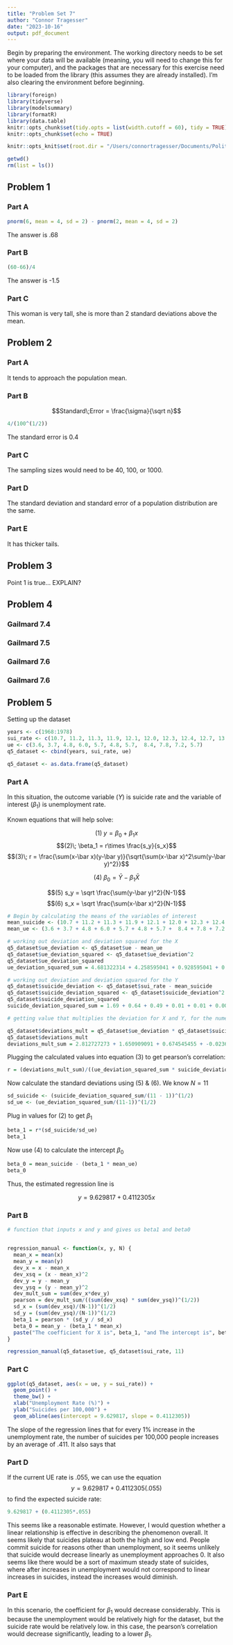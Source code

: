 ```yaml
---
title: "Problem Set 7"
author: "Connor Tragesser"
date: "2023-10-16"
output: pdf_document
---
```


Begin by preparing the environment. The working directory needs to be set where your data will be available (meaning, you will need to change this for your computer), and the packages that are necessary for this exercise need to be loaded from the library (this assumes they are already installed). I'm also clearing the environment before beginning.

```r
library(foreign)
library(tidyverse)
library(modelsummary)
library(formatR)
library(data.table)
knitr::opts_chunk$set(tidy.opts = list(width.cutoff = 60), tidy = TRUE)
knitr::opts_chunk$set(echo = TRUE)

knitr::opts_knit$set(root.dir = "/Users/connortragesser/Documents/Political Science Coursework Readings/Quant 1/Problem Set 7/")

getwd()
rm(list = ls()) 

```

## Problem 1

### Part A

```r
pnorm(6, mean = 4, sd = 2) - pnorm(2, mean = 4, sd = 2)

```

The answer is .68

### Part B

```r
(60-66)/4
```

The answer is -1.5

### Part C
This woman is very tall, she is more than 2 standard deviations above the mean. 

## Problem 2

### Part A
It tends to approach the population mean.

### Part B
$$Standard\;Error = \frac{\sigma}{\sqrt n}$$

```r
4/(100^(1/2))
```

The standard error is 0.4

### Part C

The sampling sizes would need to be 40, 100, or 1000.

### Part D

The standard deviation and standard error of a population distribution are the same.

### Part E

It has thicker tails.

## Problem 3

Point 1 is true... EXPLAIN?

## Problem 4

### Gailmard 7.4

### Gailmard 7.5

### Gailmard 7.6

### Gailmard 7.6

## Problem 5

Setting up the dataset

```r
years <- c(1968:1978)
sui_rate <- c(10.7, 11.2, 11.3, 11.9, 12.1, 12.0, 12.3, 12.4, 12.7, 13.6, 11.8)
ue <- c(3.6, 3.7, 4.8, 6.0, 5.7, 4.8, 5.7,  8.4, 7.8, 7.2, 5.7)
q5_dataset <- cbind(years, sui_rate, ue)

q5_dataset <- as.data.frame(q5_dataset)

```

### Part A

In this situation, the outcome variable ($Y$) is suicide rate and the variable of interest ($\beta_1$) is unemployment rate.

Known equations that will help solve:

$$(1)\; y = \beta_0 + \beta_1x$$
$$(2)\; \beta_1 = r\times \frac{s_y}{s_x}$$
$$(3)\; r = \frac{\sum(x-\bar x)(y-\bar y)}{\sqrt{\sum(x-\bar x)^2\sum(y-\bar y)^2}}$$


$$(4)\; \beta_0 = \bar Y - \beta_1 \bar X$$

$$(5) s_y = \sqrt \frac{\sum(y-\bar y)^2}{N-1}$$
$$(6) s_x = \sqrt  \frac{\sum(x-\bar x)^2}{N-1}$$

```r

# Begin by calculating the means of the variables of interest 
mean_suicide <- (10.7 + 11.2 + 11.3 + 11.9 + 12.1 + 12.0 + 12.3 + 12.4 + 12.7 + 13.6 + 11.8)/11
mean_ue <- (3.6 + 3.7 + 4.8 + 6.0 + 5.7 + 4.8 + 5.7 +  8.4 + 7.8 + 7.2 + 5.7)/11

# working out deviation and deviation squared for the X
q5_dataset$ue_deviation <- q5_dataset$ue - mean_ue
q5_dataset$ue_deviation_squared <- q5_dataset$ue_deviation^2
q5_dataset$ue_deviation_squared
ue_deviation_squared_sum = 4.681322314 + 4.258595041 + 0.928595041 + 0.055867769 + 0.004049587 + 0.928595041 + 0.004049587 + 6.950413223 + 4.146776860 + 2.063140496 + 0.004049587

# working out deviation and deviation squared for the Y
q5_dataset$suicide_deviation <- q5_dataset$sui_rate - mean_suicide
q5_dataset$suicide_deviation_squared <- q5_dataset$suicide_deviation^2
q5_dataset$suicide_deviation_squared
suicide_deviation_squared_sum = 1.69 + 0.64 + 0.49 + 0.01 + 0.01 + 0.00 + 0.09 + 0.16 + 0.49 + 2.56 + 0.04

# getting value that multiplies the deviation for X and Y, for the numerator for (3)

q5_dataset$deviations_mult = q5_dataset$ue_deviation * q5_dataset$suicide_deviation
q5_dataset$deviations_mult
deviations_mult_sum = 2.812727273 + 1.650909091 + 0.674545455 + -0.023636364 + -0.006363636 + 0.000000000 + -0.019090909 + 1.054545455 + 1.425454545 + 2.298181818 + 0.012727273

```

Plugging the calculated values into equation $(3)$ to get pearson's correlation:

```r
r = (deviations_mult_sum)/((ue_deviation_squared_sum * suicide_deviation_squared_sum)^(1/2))
```


Now calculate the standard deviations using $(5)$ & $(6)$. We know $N = 11$

```r
sd_suicide <- (suicide_deviation_squared_sum/(11 - 1))^(1/2)
sd_ue <- (ue_deviation_squared_sum/(11-1))^(1/2)
```

Plug in values for $(2)$ to get $\beta_1$

```r
beta_1 = r*(sd_suicide/sd_ue)
beta_1
```

Now use $(4)$ to calculate the intercept $\beta_0$

```r
beta_0 = mean_suicide - (beta_1 * mean_ue)
beta_0
```


Thus, the estimated regression line is 

$$y = 9.629817 + 0.4112305x$$

### Part B

```r

# function that inputs x and y and gives us beta1 and beta0


regression_manual <- function(x, y, N) {
  mean_x = mean(x)
  mean_y = mean(y)
  dev_x = x - mean_x
  dev_xsq = (x - mean_x)^2
  dev_y = y - mean_y
  dev_ysq = (y - mean_y)^2
  dev_mult_sum = sum(dev_x*dev_y)
  pearson = dev_mult_sum/((sum(dev_xsq) * sum(dev_ysq))^(1/2))
  sd_x = (sum(dev_xsq)/(N-1))^(1/2)
  sd_y = (sum(dev_ysq)/(N-1))^(1/2)
  beta_1 = pearson * (sd_y / sd_x)
  beta_0 = mean_y - (beta_1 * mean_x)
  paste("The coefficient for X is", beta_1, "and The intercept is", beta_0)
}

regression_manual(q5_dataset$ue, q5_dataset$sui_rate, 11)

```

### Part C

```r
ggplot(q5_dataset, aes(x = ue, y = sui_rate)) +
  geom_point() +
  theme_bw() +
  xlab("Unemployment Rate (%)") +
  ylab("Suicides per 100,000") +
  geom_abline(aes(intercept = 9.629817, slope = 0.4112305))
```

The slope of the regression lines that for every 1% increase in the unemployment rate, the number of suicides per 100,000 people increases by an average of .411. It also says that 

### Part D
If the current UE rate is .055, we can use the equation $$y = 9.629817 + 0.4112305(.055)$$ to find the expected suicide rate:
```r
9.629817 + (0.4112305*.055)
```

This seems like a reasonable estimate. However, I would question whether a linear relationship is effective in describing the phenomenon overall. It seems likely that suicides plateau at both the high and low end. People commit suicide for reasons other than unemployment, so it seems unlikely that suicide would decrease linearly as unemployment approaches 0. It also seems like there would be a sort of maximum steady state of suicides, where after increases in unemployment would not correspond to linear increases in suicides, instead the increases would diminish.

### Part E

In this scenario, the coefficient for $\beta_1$ would decrease considerably. This is because the unemployment would be relatively high for the dataset, but the suicide rate would be relatively low. in this case, the pearson's correlation would decrease significantly, leading to a lower $\beta_1$.


